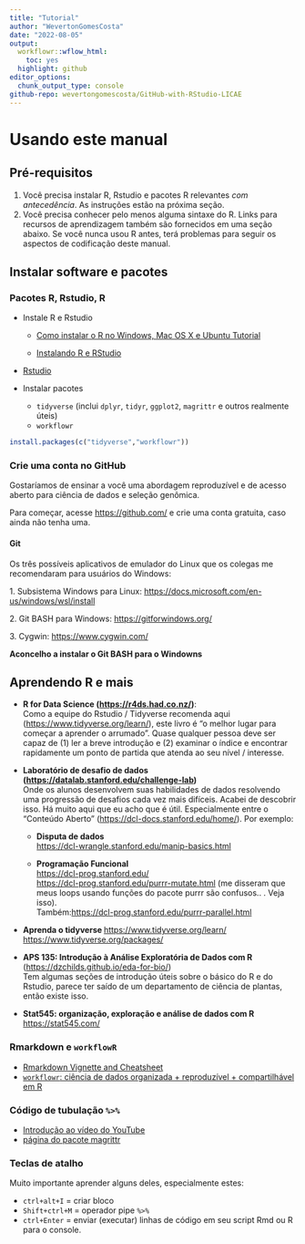 ```yaml
---
title: "Tutorial"
author: "WevertonGomesCosta"
date: "2022-08-05"
output:
  workflowr::wflow_html:
    toc: yes
  highlight: github
editor_options:
  chunk_output_type: console
github-repo: wevertongomescosta/GitHub-with-RStudio-LICAE
---
```

# Usando este manual

## Pré-requisitos

1. Você precisa instalar R, Rstudio e pacotes R relevantes *com antecedência*. As instruções estão na próxima seção.
2. Você precisa conhecer pelo menos alguma sintaxe do R. Links para recursos de aprendizagem também são fornecidos em uma seção abaixo. Se você nunca usou R antes, terá problemas para seguir os aspectos de codificação deste manual.

## Instalar software e pacotes

### Pacotes R, Rstudio, R

- Instale R e Rstudio

    - [Como instalar o R ​​no Windows, Mac OS X e Ubuntu Tutorial](https://www.datacamp.com/community/tutorials/installing-R-windows-mac-ubuntu)

    - [Instalando R e RStudio](https://rstudio-education.github.io/hopr/starting.html)

- [Rstudio](https://www.rstudio.com/)

- Instalar pacotes

    - `tidyverse` (inclui `dplyr`, `tidyr`, `ggplot2`, `magrittr` e outros realmente úteis)
    - `workflowr`

```r
install.packages(c("tidyverse","workflowr"))
```


### Crie uma conta no GitHub

Gostaríamos de ensinar a você uma abordagem reproduzível e de acesso aberto para ciência de dados e seleção genômica.

Para começar, acesse <https://github.com/> e crie uma conta gratuita, caso ainda não tenha uma.

#### Git

Os três possíveis aplicativos de emulador do Linux que os colegas me recomendaram para usuários do Windows:

1\. Subsistema Windows para Linux: <https://docs.microsoft.com/en-us/windows/wsl/install>

2\. Git BASH para Windows: <https://gitforwindows.org/>

3\. Cygwin: <https://www.cygwin.com/>

**Aconcelho a instalar o Git BASH para o Windowns**

## Aprendendo R e mais

- **R for Data Science (<https://r4ds.had.co.nz/>)**:\
    Como a equipe do Rstudio / Tidyverse recomenda aqui (<https://www.tidyverse.org/learn/>), este livro é "o melhor lugar para começar a aprender o arrumado". Quase qualquer pessoa deve ser capaz de (1) ler a breve introdução e (2) examinar o índice e encontrar rapidamente um ponto de partida que atenda ao seu nível / interesse.

- **Laboratório de desafio de dados (<https://datalab.stanford.edu/challenge-lab>)\
    **Onde os alunos desenvolvem suas habilidades de dados resolvendo uma progressão de desafios cada vez mais difíceis. Acabei de descobrir isso. Há muito aqui que eu acho que é útil. Especialmente entre o "Conteúdo Aberto" (<https://dcl-docs.stanford.edu/home/>). Por exemplo:

    -   **Disputa de dados**\
        <https://dcl-wrangle.stanford.edu/manip-basics.html>

    - **Programação Funcional\
        **[https://dcl-prog.stanford.edu/\
        ](https://dcl-prog.stanford.edu/)<https://dcl-prog.stanford.edu/purrr-mutate.html> (me disseram que meus loops usando funções do pacote purrr são confusos.. . Veja isso).\
        Também:<https://dcl-prog.stanford.edu/purrr-parallel.html>

- **Aprenda o tidyverse
    **[https://www.tidyverse.org/learn/\
    ](https://www.tidyverse.org/learn/)<https://www.tidyverse.org/packages/>

- **APS 135: Introdução à Análise Exploratória de Dados com R\
    **(<https://dzchilds.github.io/eda-for-bio/>)\
    Tem algumas seções de introdução úteis sobre o básico do R e do Rstudio, parece ter saído de um departamento de ciência de plantas, então existe isso.

- **Stat545: organização, exploração e análise de dados com R**\
    <https://stat545.com/>

### Rmarkdown e `workflowR`

- [Rmarkdown Vignette and Cheatsheet](https://cran.r-project.org/web/packages/rmarkdown/vignettes/rmarkdown.html)
- [`workflowr`: ciência de dados organizada + reproduzível + compartilhável em R](https://workflowr.github.io/workflowr/)

### Código de tubulação `%>%`

- [Introdução ao vídeo do YouTube](https://www.youtube.com/watch?v=KO35_7arizY&ab_channel=RsquaredAcademy)
- [página do pacote magrittr](https://magrittr.tidyverse.org/)

### Teclas de atalho

Muito importante aprender alguns deles, especialmente estes:

- `ctrl+alt+I` = criar bloco
- `Shift+ctrl+M` = operador pipe `%>%`
- `ctrl+Enter` = enviar (executar) linhas de código em seu script Rmd ou R para o console.